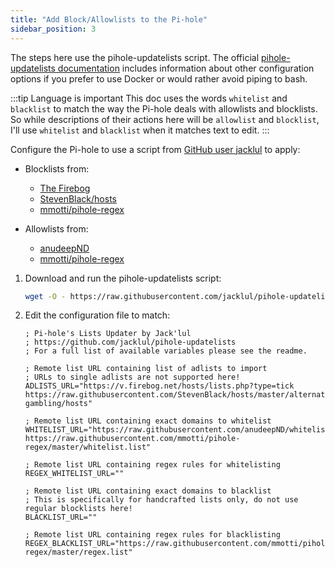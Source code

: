```yaml
---
title: "Add Block/Allowlists to the Pi-hole"
sidebar_position: 3
---
```


The steps here use the pihole-updatelists script. The official [pihole-updatelists documentation](https://github.com/jacklul/pihole-updatelists#update-pi-holes-lists-from-remote-sources) includes information about other configuration options if you prefer to use Docker or would rather avoid piping to bash.

:::tip Language is important
This doc uses the words `whitelist` and `blacklist` to match the way the Pi-hole deals with allowlists and blocklists. So while descriptions of their actions here will be `allowlist` and `blocklist`, I'll use `whitelist` and `blacklist` when it matches text to edit.
:::

Configure the Pi-hole to use a script from [GitHub user jacklul](https://github.com/jacklul/pihole-updatelists#update-pi-holes-lists-from-remote-sources) to apply:

- Blocklists from:
  - [The Firebog](https://firebog.net/)
  - [StevenBlack/hosts](https://github.com/StevenBlack/hosts)
  - [mmotti/pihole-regex](https://github.com/mmotti/pihole-regex/)

- Allowlists from:
  - [anudeepND](https://github.com/anudeepND/whitelist)
  - [mmotti/pihole-regex](https://github.com/mmotti/pihole-regex/)

1. Download and run the pihole-updatelists script:

   ```zsh
   wget -O - https://raw.githubusercontent.com/jacklul/pihole-updatelists/master/install.sh | sudo bash
   ```

1. Edit the configuration file to match:

   ```text title="/etc/pihole-updatelists.conf" showLineNumbers
   ; Pi-hole's Lists Updater by Jack'lul
   ; https://github.com/jacklul/pihole-updatelists
   ; For a full list of available variables please see the readme.

   ; Remote list URL containing list of adlists to import
   ; URLs to single adlists are not supported here!
   ADLISTS_URL="https://v.firebog.net/hosts/lists.php?type=tick https://raw.githubusercontent.com/StevenBlack/hosts/master/alternates/fakenews-gambling/hosts"

   ; Remote list URL containing exact domains to whitelist
   WHITELIST_URL="https://raw.githubusercontent.com/anudeepND/whitelist/master/domains/whitelist.txt https://raw.githubusercontent.com/mmotti/pihole-regex/master/whitelist.list"

   ; Remote list URL containing regex rules for whitelisting
   REGEX_WHITELIST_URL=""

   ; Remote list URL containing exact domains to blacklist
   ; This is specifically for handcrafted lists only, do not use regular blocklists here!
   BLACKLIST_URL=""

   ; Remote list URL containing regex rules for blacklisting
   REGEX_BLACKLIST_URL="https://raw.githubusercontent.com/mmotti/pihole-regex/master/regex.list"
   ```
